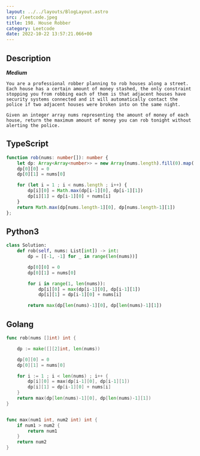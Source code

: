```yaml
---
layout: ../../layouts/BlogLayout.astro 
src: /leetcode.jpeg
title: 198. House Robber
category: Leetcode 
date: 2022-10-22 13:57:21.066+00 
---
```


## Description
***Medium***
```
You are a professional robber planning to rob houses along a street. Each house has a certain amount of money stashed, the only constraint stopping you from robbing each of them is that adjacent houses have security systems connected and it will automatically contact the police if two adjacent houses were broken into on the same night.

Given an integer array nums representing the amount of money of each house, return the maximum amount of money you can rob tonight without alerting the police.
```

## TypeScript
```typescript
function rob(nums: number[]): number {
    let dp: Array<Array<number>> = new Array(nums.length).fill(0).map(()=>[-1, -1])
    dp[0][0] = 0
    dp[0][1] = nums[0]

    for (let i = 1 ; i < nums.length ; i++) {
        dp[i][0] = Math.max(dp[i-1][0], dp[i-1][1])
        dp[i][1] = dp[i-1][0] + nums[i]
    }
    return Math.max(dp[nums.length-1][0], dp[nums.length-1][1])
};
```

## Python3

```python
class Solution:
    def rob(self, nums: List[int]) -> int:
        dp = [[-1, -1] for _ in range(len(nums))]

        dp[0][0] = 0
        dp[0][1] = nums[0]

        for i in range(1, len(nums)):
            dp[i][0] = max(dp[i-1][0], dp[i-1][1])
            dp[i][1] = dp[i-1][0] + nums[i]

        return max(dp[len(nums)-1][0], dp[len(nums)-1][1])
```

## Golang
``` go
func rob(nums []int) int {

    dp := make([][2]int, len(nums))

    dp[0][0] = 0
    dp[0][1] = nums[0]

    for i := 1 ; i < len(nums) ; i++ {
        dp[i][0] = max(dp[i-1][0], dp[i-1][1])
        dp[i][1] = dp[i-1][0] + nums[i]
    }
    return max(dp[len(nums)-1][0], dp[len(nums)-1][1])
}


func max(num1 int, num2 int) int {
    if num1 > num2 {
        return num1
    }
    return num2
}


```
